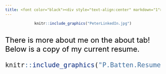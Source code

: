 ```yaml
---
title: <font color="black"><div style="text-align:center" markdown="1">Hello! This is Peter's site! </div></font>
---
```

<style>
body{
background-image: url("rough.jpg");
}
</style>
<div style="text-align:center" markdown="1">
```r
knitr::include_graphics("PeterLinkedIn.jpg")
```
</div>
<br>
<font size=5><font color="black"> There is more about me on the about tab! Below is a copy of my current resume. </font>



```r
knitr::include_graphics("P.Batten.Resume.Official.png")
```


